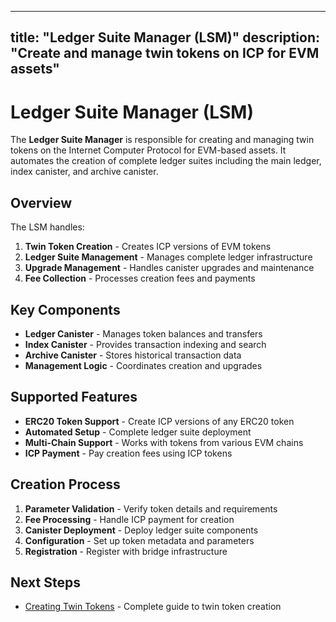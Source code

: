 
---
title: "Ledger Suite Manager (LSM)"
description: "Create and manage twin tokens on ICP for EVM assets"
---

# Ledger Suite Manager (LSM)

The **Ledger Suite Manager** is responsible for creating and managing twin tokens on the Internet Computer Protocol for EVM-based assets. It automates the creation of complete ledger suites including the main ledger, index canister, and archive canister.

## Overview

The LSM handles:

1. **Twin Token Creation** - Creates ICP versions of EVM tokens
2. **Ledger Suite Management** - Manages complete ledger infrastructure
3. **Upgrade Management** - Handles canister upgrades and maintenance
4. **Fee Collection** - Processes creation fees and payments

## Key Components

- **Ledger Canister** - Manages token balances and transfers
- **Index Canister** - Provides transaction indexing and search
- **Archive Canister** - Stores historical transaction data
- **Management Logic** - Coordinates creation and upgrades

## Supported Features

- **ERC20 Token Support** - Create ICP versions of any ERC20 token
- **Automated Setup** - Complete ledger suite deployment
- **Multi-Chain Support** - Works with tokens from various EVM chains
- **ICP Payment** - Pay creation fees using ICP tokens

## Creation Process

1. **Parameter Validation** - Verify token details and requirements
2. **Fee Processing** - Handle ICP payment for creation
3. **Canister Deployment** - Deploy ledger suite components
4. **Configuration** - Set up token metadata and parameters
5. **Registration** - Register with bridge infrastructure

## Next Steps

- [Creating Twin Tokens](create_twins.md) - Complete guide to twin token creation